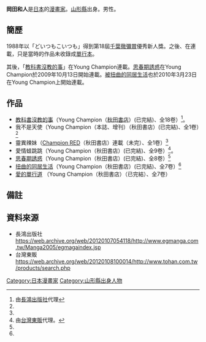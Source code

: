 {{Infobox 漫畫家
|姓名 = 岡田和人
|畫像 = 
|畫像尺寸 = 
|附註 = 
|日語原文 = おかだ かずと
|羅馬字 = Okada Kazuto
|國籍 = {{JPN}}
|出生日期 = 
|職業 = [[漫畫家|漫畫家]]
|活躍時期 = 1988年至今
|類型 = [[少年漫畫|少年]]、[[青年漫畫|青年]]
|代表作 = [[教科書沒教的事|教科書沒教的事]]<br>[[思春期誘惑|思春期誘惑]]
|獎項 = 第18屆[[千葉徹彌賞|千葉徹彌賞]]優秀新人獎
|簽名 = 
|官方網站 = 
}}
'''岡田和人'''{{bd}}是[[日本|日本]]的[[漫畫家|漫畫家]]。[[山形縣|山形縣]]出身。男性。

== 簡歷 ==
1988年以「どいつもこいつも」得到第18屆[[千葉徹彌賞|千葉徹彌賞]]優秀新人獎。之後、在{{link-ja|Young Champion|ヤングチャンピオン}}連載，只是當時的作品未收錄成[[單行本|單行本]]。

其後，「[[教科書沒教的事|教科書沒教的事]]」在Young Champion連載。[[思春期誘惑|思春期誘惑]]在Young Champion於2009年10月13日開始連載。[[被扭曲的同居生活|被扭曲的同居生活]]也於2010年3月23日在Young Champion上開始連載。

== 作品 ==
* [[教科書沒教的事|教科書沒教的事]]（Young Champion（[[秋田書店|秋田書店]]）(已完結)、全18卷）<ref name="multiple">由[[長鴻出版社|長鴻出版社]]代理</ref>。
* 我不是天使（Young Champion（本誌、增刊）（秋田書店）(已完結)、全1卷）<ref name="multiple"></ref>
* 靈異辣妹（[[Champion_RED|Champion RED]]（秋田書店）連載（未完）、全1卷）<ref name="multiple"></ref>
* 愛情蛙跳跳（Young Champion（秋田書店）(已完結)、全9卷）<ref>由[[台灣東販|台灣東販]]代理。</ref>。
* [[思春期誘惑|思春期誘惑]]（Young Champion（秋田書店）(已完結)、全8卷）<ref name="multiple"></ref>
* [[扭曲的同居生活|扭曲的同居生活]]（Young Champion（秋田書店）(已完結)、全7卷）<ref name="multiple"></ref>
* [[愛的單行道|愛的單行道]] （Young Champion（秋田書店）（已完結）、全7卷）

==備註==
{{Reflist|2}}

==資料來源==
* 長鴻出版社 https://web.archive.org/web/20120107054118/http://www.egmanga.com.tw/Manga2005/egmagaindex.jsp
* 台灣東販 https://web.archive.org/web/20120108100014/http://www.tohan.com.tw/products/search.php

{{DEFAULTSORT:Okada Kazuto}}
[[Category:日本漫畫家|Category:日本漫畫家]]
[[Category:山形縣出身人物|Category:山形縣出身人物]]
